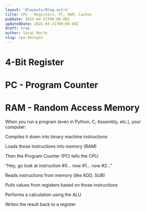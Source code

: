 ```yaml
---
layout: '@layouts/Blog.astro'
title: CPU - Registers, PC, RAM, Caches
pubDate: 2025-04-21T00:00:00Z
updatedDate: 2025-04-21T00:00:00Z
draft: true
author: Sarai Marte
slug: cpu-design1
---
```


# 4-Bit Register 


# PC - Program Counter


# RAM - Random Access Memory


When you run a program (even in Python, C, Assembly, etc.), your computer:

Compiles it down into binary machine instructions

Loads those instructions into memory (RAM)

Then the Program Counter (PC) tells the CPU:

“Hey, go look at instruction #0... now #1... now #2...”


Reads instructions from memory (like ADD, SUB)

Pulls values from registers based on those instructions

Performs a calculation using the ALU

Writes the result back to a register

